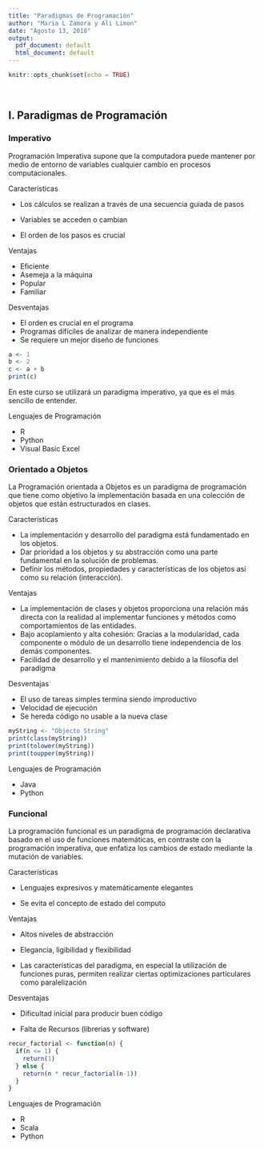 ```yaml
---
title: "Paradigmas de Programación"
author: "Maria L Zamora y Ali Limon"
date: "Agosto 13, 2018"
output:
  pdf_document: default
  html_document: default
---
```


<style>
p.caption {
  font-size: 0.78em;
}
</style>


```r
knitr::opts_chunk$set(echo = TRUE)
```



<br />

## I. Paradigmas de Programación

### Imperativo

Programación Imperativa supone que la computadora puede mantener por medio de entorno de variables cualquier cambio en procesos computacionales. 

Características

* Los cálculos se realizan a través de una secuencia guiada de pasos

* Variables se acceden o cambian

* El orden de los pasos es crucial

Ventajas 

* Eficiente
* Asemeja a la máquina
* Popular 
* Familiar

Desventajas

* El orden es crucial en el programa
* Programas difíciles de analizar de manera independiente
* Se requiere un mejor diseño de funciones

```r
a <- 1
b <- 2
c <- a + b
print(c)
```

En este curso se utilizará un paradigma imperativo, ya que es el más sencillo de entender.

Lenguajes de Programación

* R
* Python
* Visual Basic Excel

### Orientado a Objetos

La Programación orientada a Objetos es un paradigma de programación que tiene como objetivo la implementación basada en una colección de objetos que están estructurados en clases.

Características

* La implementación y desarrollo del paradigma está fundamentado en los objetos.
* Dar prioridad a los objetos y su abstracción como una parte fundamental en la solución de problemas.
* Definir los métodos, propiedades y características de los objetos así como su relación (interacción).

Ventajas 

* La implementación de clases y objetos proporciona una relación más directa con la realidad al implementar funciones y métodos como comportamientos de las entidades.\
* Bajo acoplamiento y alta cohesión: Gracias a la modularidad, cada componente o módulo de un desarrollo tiene independencia de los demás componentes. \
* Facilidad de desarrollo y el mantenimiento debido a  la filosofía del paradigma

Desventajas \ 

* El uso de tareas simples termina siendo improductivo
* Velocidad de ejecución
* Se hereda código no usable a la nueva clase

```r
myString <- "Objecto String"
print(class(myString))
print(tolower(myString))
print(toupper(myString))
```

Lenguajes de Programación

* Java
* Python

### Funcional

La programación funcional es un paradigma de programación declarativa basado en el uso de funciones matemáticas, en contraste con la programación imperativa, que enfatiza los cambios de estado mediante la mutación de variables.

Características

* Lenguajes expresivos y matemáticamente elegantes

* Se evita el concepto de estado del computo


Ventajas 

* Altos niveles de abstracción

* Elegancia, ligibilidad y flexibilidad


* Las características del paradigma, en especial la utilización de funciones puras, permiten realizar ciertas optimizaciones particulares como paralelización


Desventajas 

* Dificultad inicial para producir buen código

* Falta de Recursos (librerias y software)

```r
recur_factorial <- function(n) {
  if(n <= 1) {
    return(1)
  } else { 
    return(n * recur_factorial(n-1))
  }
}
```

Lenguajes de Programación

* R
* Scala
* Python